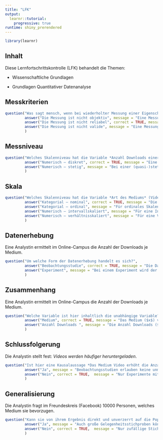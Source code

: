 ```yaml
---
title: "LFK"
output: 
  learnr::tutorial:
    progressive: true
runtime: shiny_prerendered
---
```



```r
library(learnr)
```

## Inhalt

Diese Lernfortschrittskontrolle (LFK) behandelt die Themen:

- Wissenschaftliche Grundlagen

- Grundlagen Quantitativer Datenanalyse



## Messkriterien


```r
question("Was sagt mensch, wenn bei wiederholter Messung einer Eigenschaft ein sehr anderes Ergebnis gemessen wird?",
         answer("Die Messung ist nicht objektiv", message = "Eine Messung wäre nicht objektiv, wenn zwei Messende zu unterschiedlichen Messergebnissen kommen würden."),
         answer("Die Messung ist nicht reliabel", correct = TRUE, message = "Reliabilität beschreibt die Zuverlässigkeit einer Messung."),
         answer("Die Messung ist nicht valide", message = "Eine Messung ist nicht valide, wenn nicht das gemessen wird, was gemessen werden soll.")
         )
```

## Messniveau

```r
question("Welches Skalenniveau hat die Variable *Anzahl Downloads einer Lernunterlage*?",
         answer("Numerisch – diskret", correct = TRUE, message = "Eine Messung ist diskret, wenn nur abzählbar viele Ausprägungen möglich sind."),
         answer("Numerisch – stetig", message = "Bei einer (quasi-)stetigen Variable sind beliebige Zwischenwerte denkbar.")
         )
```



## Skala

```r
question("Welches Skalenniveau hat die Variable *Art des Mediums* (Video, Audio, Dokument)?",
         answer("Kategorial – nominal", correct = TRUE, message = "Die Werte die die Variable annehmen kann können nur unterschieden werden."),
         answer("Kategorial – ordinal", message = "Für ordinales Skalenniveau müssten die Werte auch in eine Reihenfolge gebracht werden können."),
         answer("Numerisch – intervallskaliert", message = "Für eine Intervallskalierung müssten die Werte auch in eine Reihenfolge gebracht werden können und die Abstände vergleichbar. Der Nullpunkt ist willkürlich."),
         answer("Numerisch – verhältnisskaliert", message = "Für eine Verhältnisskalierung müssten die Werte auch in eine Reihenfolge gebracht werden können und die Abstände vergleichbar. Auch ist ein absoluter Nullpunkt (inhaltlich) gegeben.")         
         )
```


## Datenerhebung

Eine Analystin ermittelt im Online-Campus die Anzahl der Downloads je Medium.

```r
question("Um welche Form der Datenerhebung handelt es sich?",
         answer("Beobachtungsstudie", correct = TRUE, message = "Die Daten werden so erhoben wie sie sind, ohne dass in die Datenentstehung eingegriffen wird."),
         answer("Experiment", message = "Bei einem Experiment wird der Wert der unabhängigen Variable ($x$) durch die Experimentator*in verändert.")
         )
```


## Zusammenhang

Eine Analystin ermittelt im Online-Campus die Anzahl der Downloads je Medium.

```r
question("Welche Variable ist hier inhaltlich die unabhängige Variable?",
         answer("Medium", correct = TRUE, message = "Das Medium ($x$) verändert sich nicht mit der Anzahl Downloads ($y$)."),
         answer("Anzahl Downloads ", message = "Die Anzahl Downloads ($y$) kann sich evtl. mit dem Medium ($x$) ändern.")
         )
```


## Schlussfolgerung

Die Analystin stellt fest: *Videos werden häufiger heruntergeladen*. 

```r
question("Ist hier eine Kausalaussage *Das Medium Video erhöht die Anzahl der Downloads* aufgrund der Datenanalyse gerechtfertigt?",
         answer("Ja", message = "Beobachtungsstudien erlauben keine unmittelbaren Kausalaussagen."),
         answer("Nein", correct = TRUE,  message = "Nur Experimente mit zufälliger Zuordnung zu den $x$-Werten erlauben unmittelbare Kausalaussagen.")
         )
```


## Generalisierung

Die Analystin fragt im Freundeskreis (Facebook) $10000$ Personen, welches Medium sie bevorzugen.

```r
question("Kann sie von ihrem Ergebnis direkt und unverzerrt auf die Population *Alle Menschen* schließen?",
         answer("Ja", message = "Auch große Gelegenheitsstichproben können verzerrt sein."),
         answer("Nein", correct = TRUE,  message = "Nur zufällige Stichproben erlauben eine Generalisierung auf die Population.")
         )
```